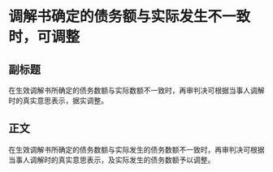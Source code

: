 # 调解书确定的债务额与实际发生不一致时，可调整
## 副标题
在生效调解书所确定的债务数额与实际数额不一致时，再审判决可根据当事人调解时的真实意思表示，据实调整。
## 正文
在生效调解书所确定的债务数额与实际发生的债务数额不一致时，再审判决可根据当事人调解时的真实意思表示，及实际发生的债务数额予以调整。